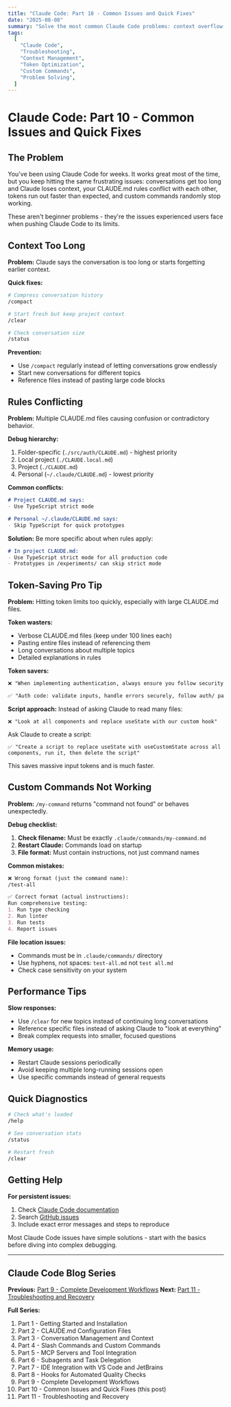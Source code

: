 ```yaml
---
title: "Claude Code: Part 10 - Common Issues and Quick Fixes"
date: "2025-08-08"
summary: "Solve the most common Claude Code problems: context overflow, conflicting rules, token optimization, and broken custom commands. Quick troubleshooting for experienced users."
tags:
  [
    "Claude Code",
    "Troubleshooting",
    "Context Management",
    "Token Optimization",
    "Custom Commands",
    "Problem Solving",
  ]
---
```


# Claude Code: Part 10 - Common Issues and Quick Fixes

## The Problem

You've been using Claude Code for weeks. It works great most of the time, but you keep hitting the same frustrating issues: conversations get too long and Claude loses context, your CLAUDE.md rules conflict with each other, tokens run out faster than expected, and custom commands randomly stop working.

These aren't beginner problems - they're the issues experienced users face when pushing Claude Code to its limits.

## Context Too Long

**Problem:** Claude says the conversation is too long or starts forgetting earlier context.

**Quick fixes:**

```bash
# Compress conversation history
/compact

# Start fresh but keep project context
/clear

# Check conversation size
/status
```

**Prevention:**
- Use `/compact` regularly instead of letting conversations grow endlessly
- Start new conversations for different topics
- Reference files instead of pasting large code blocks

## Rules Conflicting

**Problem:** Multiple CLAUDE.md files causing confusion or contradictory behavior.

**Debug hierarchy:**
1. Folder-specific (`./src/auth/CLAUDE.md`) - highest priority
2. Local project (`./CLAUDE.local.md`)
3. Project (`./CLAUDE.md`)
4. Personal (`~/.claude/CLAUDE.md`) - lowest priority

**Common conflicts:**
```markdown
# Project CLAUDE.md says:
- Use TypeScript strict mode

# Personal ~/.claude/CLAUDE.md says:
- Skip TypeScript for quick prototypes
```

**Solution:** Be more specific about when rules apply:
```markdown
# In project CLAUDE.md:
- Use TypeScript strict mode for all production code
- Prototypes in /experiments/ can skip strict mode
```

## Token-Saving Pro Tip

**Problem:** Hitting token limits too quickly, especially with large CLAUDE.md files.

**Token wasters:**
- Verbose CLAUDE.md files (keep under 100 lines each)
- Pasting entire files instead of referencing them
- Long conversations about multiple topics
- Detailed explanations in rules

**Token savers:**
```markdown
❌ "When implementing authentication, always ensure you follow security best practices including input validation, proper error handling, secure token storage, and following our established patterns in the auth/ directory..."

✅ "Auth code: validate inputs, handle errors securely, follow auth/ patterns"
```

**Script approach:**
Instead of asking Claude to read many files:
```
❌ "Look at all components and replace useState with our custom hook"
```

Ask Claude to create a script:
```
✅ "Create a script to replace useState with useCustomState across all components, run it, then delete the script"
```

This saves massive input tokens and is much faster.

## Custom Commands Not Working

**Problem:** `/my-command` returns "command not found" or behaves unexpectedly.

**Debug checklist:**
1. **Check filename:** Must be exactly `.claude/commands/my-command.md`
2. **Restart Claude:** Commands load on startup
3. **File format:** Must contain instructions, not just command names

**Common mistakes:**
```markdown
❌ Wrong format (just the command name):
/test-all

✅ Correct format (actual instructions):
Run comprehensive testing:
1. Run type checking
2. Run linter
3. Run tests
4. Report issues
```

**File location issues:**
- Commands must be in `.claude/commands/` directory
- Use hyphens, not spaces: `test-all.md` not `test all.md`
- Check case sensitivity on your system

## Performance Tips

**Slow responses:**
- Use `/clear` for new topics instead of continuing long conversations
- Reference specific files instead of asking Claude to "look at everything"
- Break complex requests into smaller, focused questions

**Memory usage:**
- Restart Claude sessions periodically
- Avoid keeping multiple long-running sessions open
- Use specific commands instead of general requests

## Quick Diagnostics

```bash
# Check what's loaded
/help

# See conversation stats
/status

# Restart fresh
/clear
```

## Getting Help

**For persistent issues:**
1. Check [Claude Code documentation](https://docs.anthropic.com/en/docs/claude-code)
2. Search [GitHub issues](https://github.com/anthropics/claude-code/issues)
3. Include exact error messages and steps to reproduce

Most Claude Code issues have simple solutions - start with the basics before diving into complex debugging.

---

## Claude Code Blog Series

**Previous:** [Part 9 - Complete Development Workflows](./2025-08-07--claude-code-part-9-complete-development-workflows)
**Next:** [Part 11 - Troubleshooting and Recovery](./2025-08-09--claude-code-part-11-troubleshooting-recovery)

**Full Series:**

1. Part 1 - Getting Started and Installation
2. Part 2 - CLAUDE.md Configuration Files
3. Part 3 - Conversation Management and Context
4. Part 4 - Slash Commands and Custom Commands
5. Part 5 - MCP Servers and Tool Integration
6. Part 6 - Subagents and Task Delegation
7. Part 7 - IDE Integration with VS Code and JetBrains
8. Part 8 - Hooks for Automated Quality Checks
9. Part 9 - Complete Development Workflows
10. Part 10 - Common Issues and Quick Fixes (this post)
11. Part 11 - Troubleshooting and Recovery